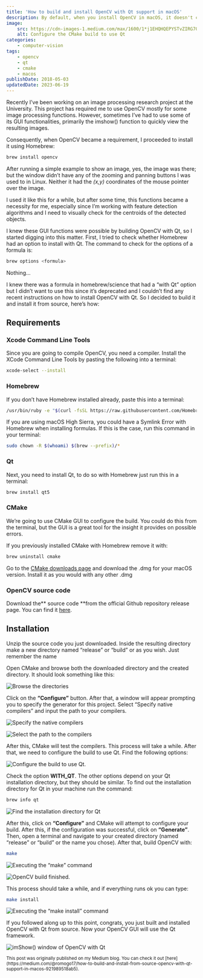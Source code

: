 ```yaml
---
title: 'How to build and install OpenCV with Qt support in macOS'
description: By default, when you install OpenCV in macOS, it doesn't come with QT enabled, which removes a few useful UI features. This guide goes over how to build OpenCV with QT support using CMake
image:
    src: https://cdn-images-1.medium.com/max/1600/1*j1EHQHQEPYSTvZIRG70D8A.png
    alt: Configure the CMake build to use Qt
categories:
    - computer-vision
tags:
    - opencv
    - qt
    - cmake
    - macos
publishDate: 2018-05-03
updatedDate: 2023-06-19
---
```


Recently I’ve been working on an image processing research project at the University. This project has required me to use OpenCV mostly for some image processing functions. However, sometimes I’ve had to use some of its GUI functionalities, primarily the imshow() function to quickly view the resulting images.

Consequently, when OpenCV became a requirement, I proceeded to install it using Homebrew:

```bash
brew install opencv
```

After running a simple example to show an image, yes, the image was there; but the window didn’t have any of the zooming and panning buttons I was used to in Linux. Neither it had the _(x,y)_ coordinates of the mouse pointer over the image.

I used it like this for a while, but after some time, this functions became a necessity for me, especially since I’m working with feature detection algorithms and I need to visually check for the centroids of the detected objects.

I knew these GUI functions were possible by building OpenCV with Qt, so I started digging into this matter. First, I tried to check whether Homebrew had an option to install with Qt. The command to check for the options of a formula is:

```bash
brew options <formula>
```

Nothing…

I knew there was a formula in homebrew/science that had a “with Qt” option but I didn’t want to use this since it’s deprecated and I couldn’t find any recent instructions on how to install OpenCV with Qt. So I decided to build it and install it from source, here’s how:

## Requirements

### Xcode Command Line Tools

Since you are going to compile OpenCV, you need a compiler. Install the XCode Command Line Tools by pasting the following into a terminal:

```bash
xcode-select --install
```

### Homebrew

If you don’t have Homebrew installed already, paste this into a terminal:

```bash
/usr/bin/ruby -e "$(curl -fsSL https://raw.githubusercontent.com/Homebrew/install/master/install)"
```

If you are using macOS High Sierra, you could have a Symlink Error with Homebrew when installing formulas. If this is the case, run this command in your terminal:

```bash
sudo chown -R $(whoami) $(brew --prefix)/*
```

### Qt

Next, you need to install Qt, to do so with Homebrew just run this in a terminal:

```bash
brew install qt5
```

### CMake

We’re going to use CMake GUI to configure the build. You could do this from the terminal, but the GUI is a great tool for the insight it provides on possible errors.

If you previously installed CMake with Homebrew remove it with:

```bash
brew uninstall cmake
```

Go to the [CMake downloads page](https://cmake.org/download/) and download the .dmg for your macOS version. Install it as you would with any other .dmg

### OpenCV source code

Download the** source code **from the official Github repository release page. You can find it [here](https://github.com/opencv/opencv/releases).

## Installation

Unzip the source code you just downloaded. Inside the resulting directory make a new directory named “release” or “build” or as you wish. Just remember the name

Open CMake and browse both the downloaded directory and the created directory. It should look something like this:

![Browse the directories](https://cdn-images-1.medium.com/max/3116/1*YImv1SsHL9cudQY9OlGPLA.png)

Click on the **“Configure”** button. After that, a window will appear prompting you to specify the generator for this project. Select “Specify native compilers” and input the path to your compilers.

![Specify the native compilers](https://cdn-images-1.medium.com/max/2912/1*jU0ulfYABylvfhy1OwW5Xw.png)

![Select the path to the compilers](https://cdn-images-1.medium.com/max/2912/1*6ohgSLqryQ90JlPC4xylfQ.png)

After this, CMake will test the compilers. This process will take a while. After that, we need to configure the build to use Qt. Find the following options:

![Configure the build to use Qt.](https://cdn-images-1.medium.com/max/3116/1*j1EHQHQEPYSTvZIRG70D8A.png)

Check the option **WITH_QT**. The other options depend on your Qt installation directory, but they should be similar. To find out the installation directory for Qt in your machine run the command:

```bash
brew info qt
```

![Find the installation directory for Qt](https://cdn-images-1.medium.com/max/2728/1*5isOP2tg59iYxrgkw-V1vg.png)

After this, click on **“Configure”** and CMake will attempt to configure your build. After this, if the configuration was successful, click on **“Generate”**. Then, open a terminal and navigate to your created directory (named “release” or “build” or the name you chose). After that, build OpenCV with:

```bash
make
```

![Executing the “make” command](https://cdn-images-1.medium.com/max/2728/1*7aytTgzLaGE_s692e22L0g.png)

![OpenCV build finished.](https://cdn-images-1.medium.com/max/2728/1*Qg0l-IIfT2RQHOrmyYANjw.png)

This process should take a while, and if everything runs ok you can type:

```bash
make install
```

![Executing the “make install” command](https://cdn-images-1.medium.com/max/2728/1*wrLFbw_RA8ecQ0vKtmExsA.png)

If you followed along up to this point, congrats, you just built and installed OpenCV with Qt from source. Now your OpenCV GUI will use the Qt framework.

![imShow() window of OpenCV with Qt](https://cdn-images-1.medium.com/max/2048/1*aQgq3zxr5TNpCzU3yCgRDA.png)

<small>
    This post was originally published on my Medium blog. You can check it out
    [here](https://medium.com/@romogo17/how-to-build-and-install-from-source-opencv-with-qt-support-in-macos-921989518ab5).
</small>
